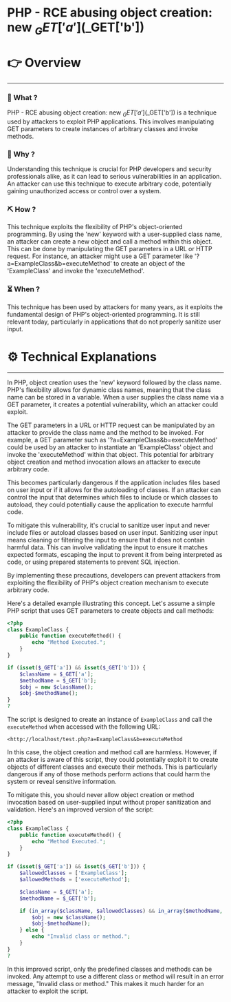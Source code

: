 # PHP - RCE abusing object creation: new $_GET['a']($_GET['b'])


# 👉 Overview

---

### 👀 What ?

PHP - RCE abusing object creation: new $_GET['a']($_GET['b']) is a technique used by attackers to exploit PHP applications. This involves manipulating GET parameters to create instances of arbitrary classes and invoke methods.


### 🧐 Why ?

Understanding this technique is crucial for PHP developers and security professionals alike, as it can lead to serious vulnerabilities in an application. An attacker can use this technique to execute arbitrary code, potentially gaining unauthorized access or control over a system.


### ⛏️ How ?

This technique exploits the flexibility of PHP's object-oriented programming. By using the 'new' keyword with a user-supplied class name, an attacker can create a new object and call a method within this object. This can be done by manipulating the GET parameters in a URL or HTTP request. For instance, an attacker might use a GET parameter like '?a=ExampleClass&b=executeMethod' to create an object of the 'ExampleClass' and invoke the 'executeMethod'.


### ⏳ When ?

This technique has been used by attackers for many years, as it exploits the fundamental design of PHP's object-oriented programming. It is still relevant today, particularly in applications that do not properly sanitize user input.


# ⚙️ Technical Explanations

---

In PHP, object creation uses the 'new' keyword followed by the class name. PHP's flexibility allows for dynamic class names, meaning that the class name can be stored in a variable. When a user supplies the class name via a GET parameter, it creates a potential vulnerability, which an attacker could exploit.

The GET parameters in a URL or HTTP request can be manipulated by an attacker to provide the class name and the method to be invoked. For example, a GET parameter such as '?a=ExampleClass&b=executeMethod' could be used by an attacker to instantiate an 'ExampleClass' object and invoke the 'executeMethod' within that object. This potential for arbitrary object creation and method invocation allows an attacker to execute arbitrary code.

This becomes particularly dangerous if the application includes files based on user input or if it allows for the autoloading of classes. If an attacker can control the input that determines which files to include or which classes to autoload, they could potentially cause the application to execute harmful code.

To mitigate this vulnerability, it's crucial to sanitize user input and never include files or autoload classes based on user input. Sanitizing user input means cleaning or filtering the input to ensure that it does not contain harmful data. This can involve validating the input to ensure it matches expected formats, escaping the input to prevent it from being interpreted as code, or using prepared statements to prevent SQL injection.

By implementing these precautions, developers can prevent attackers from exploiting the flexibility of PHP's object creation mechanism to execute arbitrary code.

Here's a detailed example illustrating this concept. Let's assume a simple PHP script that uses GET parameters to create objects and call methods:

```php
<?php
class ExampleClass {
    public function executeMethod() {
        echo "Method Executed.";
    }
}

if (isset($_GET['a']) && isset($_GET['b'])) {
    $className = $_GET['a'];
    $methodName = $_GET['b'];
    $obj = new $className();
    $obj-$methodName();
}
?

```

The script is designed to create an instance of `ExampleClass` and call the `executeMethod` when accessed with the following URL:

```
<http://localhost/test.php?a=ExampleClass&b=executeMethod

```

In this case, the object creation and method call are harmless. However, if an attacker is aware of this script, they could potentially exploit it to create objects of different classes and execute their methods. This is particularly dangerous if any of those methods perform actions that could harm the system or reveal sensitive information.

To mitigate this, you should never allow object creation or method invocation based on user-supplied input without proper sanitization and validation. Here's an improved version of the script:

```php
<?php
class ExampleClass {
    public function executeMethod() {
        echo "Method Executed.";
    }
}

if (isset($_GET['a']) && isset($_GET['b'])) {
    $allowedClasses = ['ExampleClass'];
    $allowedMethods = ['executeMethod'];

    $className = $_GET['a'];
    $methodName = $_GET['b'];

    if (in_array($className, $allowedClasses) && in_array($methodName, $allowedMethods)) {
        $obj = new $className();
        $obj-$methodName();
    } else {
        echo "Invalid class or method.";
    }
}
?

```

In this improved script, only the predefined classes and methods can be invoked. Any attempt to use a different class or method will result in an error message, "Invalid class or method." This makes it much harder for an attacker to exploit the script.
